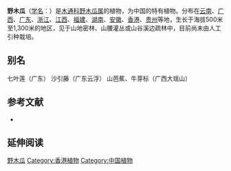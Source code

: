 {{Speciesbox
| name = 野木瓜
| status = 
| status_system = 
| image = 
| genus = Stauntonia
| species = chinensis
| authority = DC.
}}

'''野木瓜'''（[[学名|学名]]：{{lang|la|''Stauntonia chinensis''}}）是[[木通科|木通科]][[野木瓜属|野木瓜属]]的植物，为中国的特有植物。分布在[[云南|云南]]、[[广西|广西]]、[[广东|广东]]、[[浙江|浙江]]、[[江西|江西]]、[[福建|福建]]、[[湖南|湖南]]、[[安徽|安徽]]、[[香港|香港]]、[[贵州|贵州]]等地，生长于海拔500米至1,300米的地区，见于山地密林、山腰灌丛或山谷溪边疏林中，目前尚未由人工引种栽培。

== 别名 ==
七叶莲（广东） 沙引藤（广东云浮） 山芭蕉、牛芽标（广西大瑶山）

== 参考文献 ==
<div class="references-small">
* {{cite web| url =http://www.bioinfo.cn/db05/KmzwSpecies.php?action=view&id=13462| title =野木瓜| work =《中国高等植物数据库全库》| publisher =中国科学院微生物研究所| author =昆明植物研究所| accessdate =2009-02-24| deadurl =yes| archiveurl =https://web.archive.org/web/20160305080336/http://www.bioinfo.cn/db05/KmzwSpecies.php?action=view&id=13462| archivedate =2016-03-05}}
</div>

== 延伸阅读 ==
{{Wikisource further reading}}

{{Taxonbar|from=Q15227772}}

[[Category:野木瓜属|野木瓜]]
[[Category:香港植物|Category:香港植物]]
[[Category:中国植物|Category:中国植物]]


{{植物小作品}}